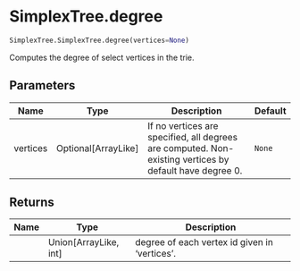 # SimplexTree.degree { #simplextree.SimplexTree.SimplexTree.degree }

```python
SimplexTree.SimplexTree.degree(vertices=None)
```

Computes the degree of select vertices in the trie.

## Parameters {.doc-section .doc-section-parameters}

| Name     | Type                  | Description                                                                                             | Default   |
|----------|-----------------------|---------------------------------------------------------------------------------------------------------|-----------|
| vertices | Optional\[ArrayLike\] | If no vertices are specified, all degrees are computed. Non-existing vertices by default have degree 0. | `None`    |

## Returns {.doc-section .doc-section-returns}

| Name   | Type                    | Description                                   |
|--------|-------------------------|-----------------------------------------------|
|        | Union\[ArrayLike, int\] | degree of each vertex id given in 'vertices'. |
